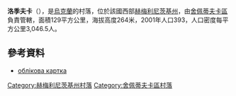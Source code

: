 {{coord|50|0|54|N|27|10|36|E|scale:30000|display=title}}

'''洛季夫卡'''（{{lang-uk|Лотівка}}），是[[烏克蘭|烏克蘭]]的村落，位於該國西部[[赫梅利尼茨基州|赫梅利尼茨基州]]，由[[舍佩蒂夫卡區|舍佩蒂夫卡區]]負責管轄，面積129平方公里，海拔高度264米，2001年人口393，人口密度每平方公里3,046.5人。

==參考資料==
* [http://gska2.rada.gov.ua/pls/z7502/A005?rdat1=11.04.2015&rf7571=37218 облікова картка]{{dead link|date=2018年3月 |bot=InternetArchiveBot |fix-attempted=yes }}

{{DEFAULTSORT:Лотівка}}
[[Category:赫梅利尼茨基州村落|Category:赫梅利尼茨基州村落]]
[[Category:舍佩蒂夫卡區村落|Category:舍佩蒂夫卡區村落]]


{{Khmelnytskyi-geo-stub}}